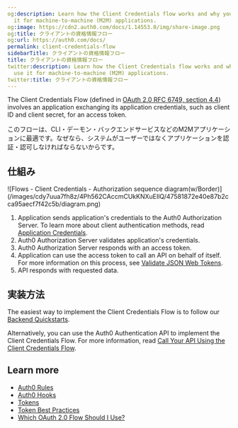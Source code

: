 ```yaml
---
og:description: Learn how the Client Credentials flow works and why you should use
  it for machine-to-machine (M2M) applications.
og:image: https://cdn2.auth0.com/docs/1.14553.0/img/share-image.png
og:title: クライアントの資格情報フロー
og:url: https://auth0.com/docs/
permalink: client-credentials-flow
sidebarTitle: クライアントの資格情報フロー
title: クライアントの資格情報フロー
twitter:description: Learn how the Client Credentials flow works and why you should
  use it for machine-to-machine (M2M) applications.
twitter:title: クライアントの資格情報フロー
---
```


The Client Credentials Flow (defined in [OAuth 2.0 RFC 6749, section 4.4](https://tools.ietf.org/html/rfc6749#section-4.4)) involves an application exchanging its application credentials, such as <Tooltip tip="Client ID: Identification value given to your registered resource from Auth0." cta="View Glossary" href="/docs/glossary?term=client+ID">client ID</Tooltip> and <Tooltip tip="Client ID: Identification value given to your registered resource from Auth0." cta="View Glossary" href="/docs/glossary?term=client+secret">client secret</Tooltip>, for an <Tooltip tip="Client Secret: Secret used by a client (application) to authenticate with the Authorization Server; it should be known to only the client and the Authorization Server and must be sufficiently random to not be guessable." cta="View Glossary" href="/docs/glossary?term=access+token">access token</Tooltip>.

このフローは、CLI・デーモン・バックエンドサービスなどのM2Mアプリケーションに最適です。なぜなら、システムがユーザーではなくアプリケーションを認証・認可しなければならないからです。

## 仕組み

<Frame>![Flows - Client Credentials - Authorization sequence diagram(w/Border)](/images/cdy7uua7fh8z/4Ph562CAccmCUkKNXuEIlQ/47581872e40e87b2cca95aecf7f42c5b/diagram.png)</Frame>

1. Application sends application's credentials to the Auth0 Authorization Server. To learn more about client authentication methods, read [Application Credentials](/docs/secure/application-credentials).
2. Auth0 Authorization Server validates application's credentials.
3. Auth0 Authorization Server responds with an access token.
4. Application can use the access token to call an API on behalf of itself. For more information on this process, see [Validate JSON Web Tokens](/docs/secure/tokens/json-web-tokens/validate-json-web-tokens).
5. API responds with requested data.

## 実装方法

The easiest way to implement the Client Credentials Flow is to follow our [Backend Quickstarts](/docs/quickstart/backend).

Alternatively, you can use the Auth0 Authentication API to implement the Client Credentials Flow. For more information, read [Call Your API Using the Client Credentials Flow](/docs/get-started/authentication-and-authorization-flow/client-credentials-flow/call-your-api-using-the-client-credentials-flow).

## Learn more

* [Auth0 Rules](/docs/customize/rules)
* [Auth0 Hooks](/docs/customize/hooks)
* [Tokens](/docs/secure/tokens)
* [Token Best Practices](/docs/secure/tokens/token-best-practices)
* [Which OAuth 2.0 Flow Should I Use?](/docs/get-started/authentication-and-authorization-flow/which-oauth-2-0-flow-should-i-use)